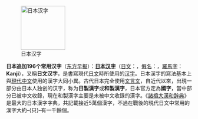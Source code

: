 [[File:Kanji furigana.svg|120px|left|日本汉字]]

'''日本追加196个常用汉字'''（[http://www.dfdaily.com/html/150/2010/11/25/540752.shtml 东方早报]）：'''[[日本汉字]]'''（[[日文]]：'''{{lang|ja|漢字}}'''，[[日語假名|假名]]：'''{{lang|ja|かんじ}}'''，[[日語羅馬字|羅馬字]]：'''Kanji'''），又稱'''日文汉字'''，是書寫現代[[日文]]時所使用的[[汉字]]。日本漢字的寫法基本上與[[現代中文]]使用的漢字大同小異。古代日本完全使用[[文言文]]，自近代以來，出現一部分由日本人独创的汉字，称为'''日製漢字'''或'''和製漢字'''，日本官方定為'''國字'''，當中部分已被中文收錄，現在和製漢字主要是未被中文收錄的漢字。《[[諸橋大漢和辞典]]》是最大的日本漢字字典，共記載接近5萬個漢字，不過在戰後的現代日文中常用的漢字大約-{只}-有一千餘個。